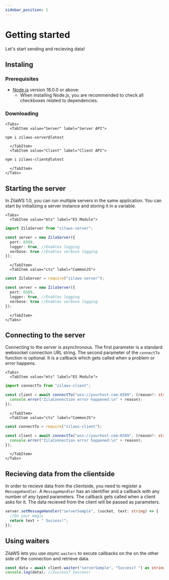```yaml
---
sidebar_position: 1
---
```



# Getting started

Let's start sending and recieving data!

## Instaling

### Prerequisites

- [Node.js](https://nodejs.org/en/download/) version 18.0.0 or above:
  - When installing Node.js, you are recommended to check all checkboxes related to dependencies.

### Downloading
```mdx-code-block
<Tabs>
  <TabItem value="Server" label="Server API">
```
```bash
npm i zilaws-server@latest
```

```mdx-code-block 
  </TabItem>
  <TabItem value="Client" label="Client API">
```
```bash
npm i zilaws-client@latest
```
```mdx-code-block
  </TabItem>
</Tabs>
```

## Starting the server
In ZilaWS 1.0, you can run multiple servers in the same application. You can start by initializing a server instance and storing it in a variable.

```mdx-code-block
<Tabs>
  <TabItem value="mts" label="ES Module">
```
```ts
import ZilaServer from "zilaws-server";

const server = new ZilaServer({
  port: 6589,
  logger: true, //Enables logging
  verbose: true //Enables verbose logging
});
```

```mdx-code-block 
  </TabItem>
  <TabItem value="cts" label="CommonJS">
```
```ts
const ZilaServer = require("zilaws-server");

const server = new ZilaServer({
  port: 6589,
  logger: true, //Enables logging
  verbose: true //Enables verbose logging
});
```
```mdx-code-block
  </TabItem>
</Tabs>
```

## Connecting to the server

Connecting to the server is asynchronous. The first parameter is a standard websocket connection URL string. The second parameter of the `connectTo` function is optional. It is a callback which gets called when a problem or error happens.

```mdx-code-block
<Tabs>
  <TabItem value="mts" label="ES Module">
```

```ts
import connectTo from "zilaws-client";

const client = await connectTo("wss://yourhost.com:6589", (reason?: string) => {
  console.error("ZilaConnection error happened:\n" + reason);
});
```

```mdx-code-block 
  </TabItem>
  <TabItem value="cts" label="CommonJS">
```

```ts
const connectTo = require("zilaws-client");

const client = await connectTo("wss://yourhost.com:6589", (reason?: string) => {
  console.error("ZilaConnection error happened:\n" + reason);
});
```

```mdx-code-block
  </TabItem>
</Tabs>
```

## Recieving data from the clientside
In order to recieve data from the clientside, you need to register a `MessageHandler`. A `MessageHandler` has an identifier and a callback with any number of any typed parameters. The callback gets called when a client asks for it. The data recieved from the client will be passed as parameters.

```ts
server.setMessageHandler("serverSample", (socket, text: string) => {
  //Do your magic
  return text + " Success!";
});
```

## Using waiters
ZilaWS lets you use *async* `waiters` to excute callbacks on the on the other side of the connection and retrieve data.
```ts
const data = await client.waiter("serverSample", "Success? ") as string;
console.log(data); //Success? Success!
```